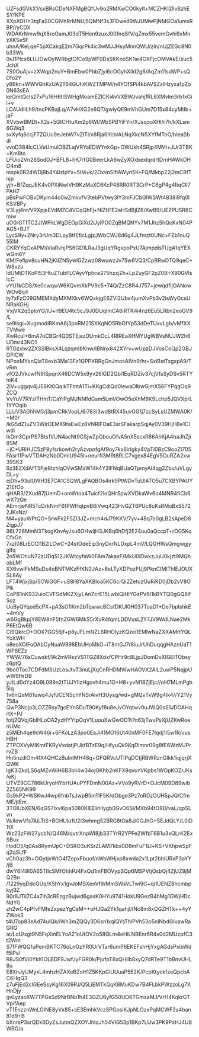 U2FsdGVkX1/sxBRsCDeNXFMgBQfUv9o2RMXwCO0kylt+MCZHKI2llv6zhESYfKPE
XXpXOHh3tqFaS0CGlVhRrMNUj5QMNf3s3FDwed9WJUMwPjNMGOa1umxRBP//yCDX
WDAKrNmw9qX8roOamJ03dT5Hen9zuxJ00fnqSfV/qZmx55vemGvhi9xMnzXKSe5F
uhnA/KeLqeF5pXCakqE2m7GqrPk4ic3wMJJHsyMnnQWU/zln/nUjZEGc8N0b33Ws
0rJ1PIcx6LUJOwOyIWRbgtCfCo9pWF0DsSKKnoSK1sr4OXFjcOMVAkE/zuc5JchX
7S0OuAjv+zXWqp2nuY+BmEbw0PbbZjyi6cOGyhXlid2g6/AqZm11sdWP+sQDfo2Y
yB6kn+WWVGhKxUA2T64GUhiKWZTMPM/n4YOfSPi4kbAVSZxIHzyxa1pZo0N63sEA
keQmtQcls27xPu16H6tISWHgMoamEZlCKi4vVXBWJvahjfRL6XMvlm3rb1xGil+v
LCAUdiiLh9/tncPKBajLq/A7vHXG2e6QT/gwlyQE9mVhGUm7D15x84cyMtIb+jaF
XVvbwBMDt+X2s+5GtCHtuXm2p6Wl/WbSPBYiFYn/XJsqooXHl/r7h/kXLsm6GWq3
sxXyfq8ccjF7ZQUu9eJebW7vZlTl/x8Rja6YcblALNqXkcN5XYfMToO/hIeaSbdI
vvoD384IcCLVeUmulOBZLajVRYaEDWYnkGp+OWUkh4SRjp4MVt+JUr3TBK+Km8to
LFUio2Vn28SodDJ+BFL8+hK7rfG0BeerLkA6wZyXOxbexlqrdrtDrnHAWkDHO4m8
mspk0R24WDj8b4Y4izIpYx+5IM+k/2OxvnSiflAWyn5K+FQ/Mkbp22j2mC8fTnjp
yjh+BfZqqJEK4v0PXiNwlVH9KzMaXC6KcP48RR0RT3CrP+C6gP4g4ItqClI7PAH7
pBsPwFOBvDKym44c0wZmxvfV3tebPVtwy3lY3mFJCbGIWSWt4838i9fq0lKSVBPy
V3Lyj4nr/VRXpjeEVdMZC4VCqQhFj+NiZH1E2aHSdBjlZ6/KwB9/UEZPUSR6Cmiw
uO0rGTfTC2JtWFhLWgDEOpGiXd2UylPO0ZqBMQNYv7M1Jhz5hQcKxN04PAG5+BJT
LycS9y+2Nry3rUm3DLpyBtfEfIcLgjzJWbCWJ8d6g4JLfmzt0UNc+FZb1nuQ55lM
CKRYYqCxAPMsViaRvhjPS6GD1LRaJ3gUqYRgxpoPxU7AjmpdisTUgA1qYEXwGm6Y
KM/Feflpv8cuHN2jKIIZN5ywlGZzwz08wuwzJv75w6VQ3/CpRRwDTQ9qeC+W8vzu
ldUMtDTKoPl53HtuZTubFLCAyvYphce275hzxjZh+LpZuyGF2pZ0B+X90GVlsIcC
vYU1kCDS/Xe0cwqwW6KQvmXkPV9c5+74Q/ZzC8R4J757+jewqdfijOANowWOvBq4
ty7xFzC09QMEMXdyMXMXkv6WQxkjgE6ZVl2Ubx4jumXvPb3v2isWyOcsUNRaKGHj
VxjVX2qSploYG/iU+rl9EU4tc5cJ9J0DUqImCA6iRTK4i4nz6Eu5LRbn2eoGV9/L
se9lsgi+XugmodiRKmA6j3poRM21SXKqNO5RbGfYp53dDeTUxvLgb/vMfXXTVMwe
XwRcuI+6mA7oCBGr4Q0STEjezDUmkOcL4RIREaXHMYUgWBVsNUJW2h6UDmr43NO1
RTGzxIw2ZXSSIBksX4LqzqmIbKnw/lBNnx842XYrv+wUpzDJVosCoQp2GBJOPiCW
NPooMYxnQlaT8exb3Ma13Fz1QPPXRRgGnJmosAIVn9/hr+SxiBstTxgxpA9/TvRm
vfO2JVkcwfN9ISpqnX46DCW5x9yv26lGD2Qbi1EqRDZiv37cjVfsSyDSv5RTYmK4
2iV+uggqv4jJE8Kt0QqIkTFmtA1Ti+KKgCdlQd0lewaDlbwGjmXS6FYPqgOq9ZCQ
VvYuV7RYzlTHmT/CaYiPgMJNMfdGsm5LmVOwO5eXhM6K9Lchp5JQVXprL1YYOqib
LLUV3AGhhM5/j3pmCRkVopL/6i783i3wd8tRX45uvGG1j7zcSyLsUZMWA0K/+M0/
/kG5dZ1uZV3WlrDEMK9taEwEz8VNRIFOaE3srSFakarpSqjAy0V39HjH8e1Clwdi
IkDm3CprPS7Bts1VUN4acNt9GSjwZpGbouOfvA5nX5scxR86AhKjA4haJhZji8SM
+jC+URiHJC5zF9yfsrkowh2ryAzvpnfgAf9oy7kx6irIgky4VpTi0BzC9ooZI705
FAsr11PwVTDAHzNb0DmIU945t+neurfI3MRt8RLC7vgex84EgV5OuRZA2xw39SK3
6z3EZXdAfT5Fje8tzhlqOVwSMxW14k4Y3lFNqBUaQTpmyAI4qg2Zbu/uVLgyDL+y
ejDh+93ulUWH3E7CA1CSQWLgFAQBOs4irk9PtWDvTuUlATO5u7CXBYPAUY21EfOo
qHAR3/2Xud87jUemD+omWtoa4Tuicf2loQHrSpwXVDkaWv6o4MNR4fiCb6wX7zQe
AEmrjwNR5TcDrkNmF6fPWHqtpvB6iVwq423HvGZT6PUc8cKsRMoBxS5722JKsNz/
M4+yauWPtQG+SrwFx2F5Zl3JZ+mch4dJ79KKV/7yv+48q7o0gLB2sApeD8ZigpJ7
96L728MmN3TkogKbvAyJsu6OHwljH3JKBq6hDfj2E24uu0aQccpT+rDG5KqCfxGn
7xzI08LrECCl1B2lLCwC+24stOdeEip3nyDxrNLDxpL4mV/LQGHWsQmgwgjyglfq
2n5WOtIuN72zUDq512JKWtcyfaW0FAm7akaxF/MkU0iDwkzJuU0kjzt9MQhobLMf
XX6vwlFkMSuDs4oBNTMKzFfKN2JAz+6eLTyXDPozFUj9PknCIMIThlEJOUXSL8Ay
LFT4WjxjSp/5CWGGF+uS8lI8YaXKBIoa5KC6crQi2ZetuzOuRiKD0jDb2vV8OPlk
CoPB1nK932uioCVFSdMKZXjyLAnZcrE15LwbiQiHlYGzPV6I1kBYTQ0gGQ8ifSoz
UuByQYqod5cPX+pA3sOflKm2bTqwwcBCsfDKUl0H037ToaD1+De7bpIshkE+4mVy
w6GgBkpjY8EW8nF5fnZGW6MkS5rXuR4fqmLDDVusL2Y7JV9WdLNae2MkP6EtQw6B
Ci9QkrcD+OOX7GG56jf+p8yJFLmNZL6RHOlyzKQzei1EMlwNaZXXAMrtYQLYoXWH
o8eoXOIFoOAbCyNuaW998EbUHoMkO+iT8mGJ7r8iuJrUhDuqqgHAznUaT1WP8EZz
YWW/76sCuwskf/9k2mVRszVS1TGZ8XdxfCPHr9c8LjpJDomDvXIGElTObsyz6ptQ
9bo0Toc7CDFdMSUzLosJtvT3nuLjXqCnRHDMWwHAOVX2AlL2uwP5NqjpUwW9HrDB
yJtLd0dYz4O9L099n2tTUJYIlzHgovh4mu1O+H8+yvM18ZjEjc//oH7MLmPgh5lq
1v6nQxM81uwq4JyfJCEN5chYNSrAivH3Uysg/wd+gMQvTxW9g4lk4//Y21Vy758a
QwP3Ncja3LOZZRsy7gcEYnSDuT90Kyf8u8eJvOYqtwv0uJWQ0sS1JDOAHqrtX+PJ
fotj2QVqjGblHLoOA2yzHYYtpOqV1LuouXwGwODTt7n63jTwvPsXjUZKwRoenUMc
z5MEh4qe9cW46r+6FKoLzA3po0EaJi41MO16Ut40xMF0FE7Iqdj1I5w1R/vusHBH
ZTPOXVyMlKmtFKRyVxdatjPUkfBTzE9q/HfyuQk9KqDImnr09g8fE6WzMJPrrvZB
Hn5nzdiOm4fX4QHCzBuIntMH48q+GFQRVcUTIPqDCtjRBWRznGIkk1iqjqrjXQWK
lgK3lZkdLS6qMZvWiH6B3bli4w34ojGKhb2nKFX8qvunVKpbs1WOpKOZrJKs/eKj
UTVZ9CC786kUryoHYbHUAuPYFDmN00Az+VVo9yRVrD+OJcM09D89wib2Z565NK99
Gs9kP2+WSKwJ4wp6fnbTsJwpB5m11F5K/dObge3Pz7oRDzOUH5pJQ/CfmME/jtEm
3TOlUbXEN/6qGS7lxvl6pa5080KIEDirHygb0GvO6Si/MXb94tO9D/vaL/qpSLvn
WJIdwVfs7AiLTiS+BGHUlu1U2I3whmg52BRG8tOa8J/0GJhG+SEJdQLY/L0iD1tX
Wz23zFW27ycbN/Q46M/qvtrXnpWI8jb33TYrR2YPFe2WfbT6B1u3xQLrK2ExSBux
HodO5/q0As8RymUpC+DSRO3uKSrZLAM7kbx0D8mFuF1Ll+KS+VKhpwSpFq2qSLfF
vCh0az3h+OQytjvWtO4fZepxFbuof/nWoWHjxp8xwda2x1Lpt2bhiURxP3aYY/jB
dwY6I49l0A65TIIcSMfOhhPJ4FxQd1mFBOVypSQp6MSPVtjQsbQj4ZjUZ9jMQ2Bn
/1229yqDdcGUq/K5hYx1gvJoMSXenVf9/MmSWsVLTwi9C+qi1UENZ8hcmbpkyjBZ
90r8JTii7C4x7ih3cREzgzBujwd6gasK0HYu9741HdkU9GezB4hMg1GWjHDcNdYG
zh2wC4pPfvFMfeZxpezYgCeM++oHJGa2Yk1qahjl/lNc8m8xQGZHTk++4yYZWok3
t4U7op83eAd74uIQk/iWh3mZQQy3D6sn1xqiQYsThlPVh53o5nINbdGIvawRaGRG
at/LoU/xgt9N5FqXmELYoA21oUtOV2o58QLm4eHiLNBEnr6R4s0d2MUzpfC3t2Wm
S7fFWQQfuPemBKTC76oLnOzYR0UrVTar6umP6EKEFshHjYxgAGdsPxibWdf5iPv/
R8JS0fVi0Ykh1OLBDF9JwfJyFGR0k/PjufpT8xQHilb8xyQ7dRTe9T1bBnvUHL8u
E8XnJyUMyxL4mhzHZAXeBZoH1Z5KKpGlUUuaP5E2K/PcpKtyckfzeQpcbAC6HgQ3
z7uFjEd2clGEeSsyKg16X09PJ/Q5LiEMTkQqK8MuKDw7B4FLbkPWzzoLg7XHnDjy
gvLyzsoXW7TPGsSd9NrBNb1h4E3GZU6yfG50UO6TGmzaMJ/VrH4KqkrGTVpifAep
vT1EnzznWeLOlNE8yVx85+sE3EmhkVczSPGosiKJpNLOzxPqMCWF2a4ban81d9+B
bXnrsP3srQDk6DyZsJutmQZXOYJhIqJh54VIG53p1BKp7LUw3PK9PxHJ4U8WRG/a
